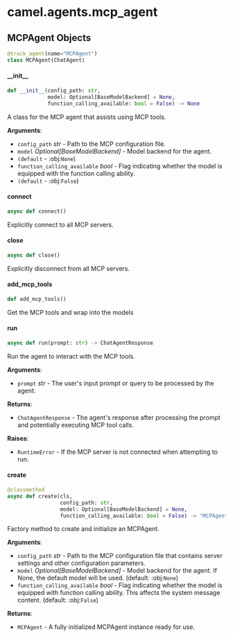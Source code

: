 <a id="camel.agents.mcp_agent"></a>

# camel.agents.mcp\_agent

<a id="camel.agents.mcp_agent.MCPAgent"></a>

## MCPAgent Objects

```python
@track_agent(name="MCPAgent")
class MCPAgent(ChatAgent)
```

<a id="camel.agents.mcp_agent.MCPAgent.__init__"></a>

#### \_\_init\_\_

```python
def __init__(config_path: str,
             model: Optional[BaseModelBackend] = None,
             function_calling_available: bool = False) -> None
```

A class for the MCP agent that assists using MCP tools.

**Arguments**:

- `config_path` _str_ - Path to the MCP configuration file.
- `model` _Optional[BaseModelBackend]_ - Model backend for the agent.
- `(default` - :obj:`None`)
- `function_calling_available` _bool_ - Flag indicating whether the
  model is equipped with the function calling ability.
- `(default` - :obj:`False`)

<a id="camel.agents.mcp_agent.MCPAgent.connect"></a>

#### connect

```python
async def connect()
```

Explicitly connect to all MCP servers.

<a id="camel.agents.mcp_agent.MCPAgent.close"></a>

#### close

```python
async def close()
```

Explicitly disconnect from all MCP servers.

<a id="camel.agents.mcp_agent.MCPAgent.add_mcp_tools"></a>

#### add\_mcp\_tools

```python
def add_mcp_tools()
```

Get the MCP tools and wrap into the models

<a id="camel.agents.mcp_agent.MCPAgent.run"></a>

#### run

```python
async def run(prompt: str) -> ChatAgentResponse
```

Run the agent to interact with the MCP tools.

**Arguments**:

- `prompt` _str_ - The user's input prompt or query to be processed by
  the agent.
  

**Returns**:

- `ChatAgentResponse` - The agent's response after processing the
  prompt and potentially executing MCP tool calls.
  

**Raises**:

- `RuntimeError` - If the MCP server is not connected when attempting
  to run.

<a id="camel.agents.mcp_agent.MCPAgent.create"></a>

#### create

```python
@classmethod
async def create(cls,
                 config_path: str,
                 model: Optional[BaseModelBackend] = None,
                 function_calling_available: bool = False) -> "MCPAgent"
```

Factory method to create and initialize an MCPAgent.

**Arguments**:

- `config_path` _str_ - Path to the MCP configuration file that contains
  server settings and other configuration parameters.
- `model` _Optional[BaseModelBackend]_ - Model backend for the agent.
  If None, the default model will be used. (default: :obj:`None`)
- `function_calling_available` _bool_ - Flag indicating whether the
  model is equipped with function calling ability. This affects
  the system message content. (default: :obj:`False`)
  

**Returns**:

- `MCPAgent` - A fully initialized MCPAgent instance ready for use.

